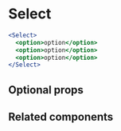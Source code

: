 # Select

<ComponentDescription name="select" />

```jsx
<Select>
  <option>option</option>
  <option>option</option>
  <option>option</option>
</Select>
```

## Optional props

<PropsDocs name="select" />

## Related components

<RelatedComponentList>
  <RelatedComponent
    title="RadioGroup"
    description="A group of Radios includes five options at most and only one can be selected at a time. Options can be listed horizontally or vertically."
    href="/components/radio"
  />
  <RelatedComponent
    title="CheckboxGroup"
    description="A group of Checkboxes includes five independent choices at most. Each option is binary and they can be listed horizontally or vertically."
    href="/components/checkbox/checkbox-group"
  />
</RelatedComponentList>
